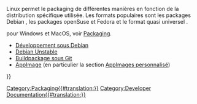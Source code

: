 <languages/>

Linux permet le packaging de différentes manières en fonction de la distribution spécifique utilisée. Les formats populaires sont les packages Debian {{incode|.deb}}, les packages openSuse et Fedora {{incode|.rpm}} et le format quasi universel {{incode|.AppImage}}.

{{Emphasis|Remarque :}} pour Windows et MacOS, voir [[Packaging/fr|Packaging]].

* [[Debian_development/fr|Développement sous Debian]]
* [[Debian_Unstable/fr|Debian Unstable]]
* [[Git_buildpackage|Buildpackage sous Git]]
* [[AppImage/fr|AppImage]] (en particulier la section [[AppImage/fr#AppImages_personnalis.C3.A9|AppImages personnalisé]])

{{Userdocnavi{{#translation:}}}}
[[Category:Packaging{{#translation:}}]]
[[Category:Developer Documentation{{#translation:}}]]